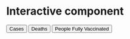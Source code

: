# Interactive component


<script src="https://d3js.org/d3.v4.js"></script>
<!-- Add 2 buttons -->
<button onclick="update('cases')">Cases</button>
<button onclick="update('death')">Deaths</button>
<button onclick="update('people_fully_vaccinated')">People Fully Vaccinated</button>